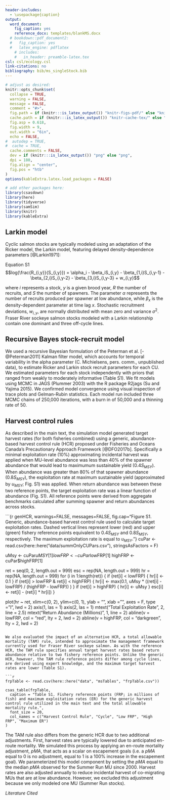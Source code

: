```yaml
---
header-includes:
  - \usepackage{caption}
output:
  word_document:
    fig_caption: yes
    reference_docx: templates/blankMS.docx
  # bookdown::pdf_document2:
  #   fig_caption: yes
  #   latex_engine: pdflatex
    # includes:
    #   in_header: preamble-latex.tex
csl: csl/ecology.csl
link-citations: no
bibliography: bib/ms_singleStock.bib
---
```


```r
# adjust as desired:
knitr::opts_chunk$set(
  collapse = TRUE,
  warning = FALSE,
  message = FALSE,
  comment = "#>",
  fig.path = if (knitr:::is_latex_output()) "knitr-figs-pdf/" else "knitr-figs-docx/",
  cache.path = if (knitr:::is_latex_output()) "knitr-cache-tex/" else "knitr-cache-docx/",
  fig.asp = 0.618,
  fig.width = 9,
  out.width = "6in",
  echo = FALSE,
#  autodep = TRUE,
#  cache = TRUE,
  cache.comments = FALSE,
  dev = if (knitr:::is_latex_output()) "png" else "png",
  dpi = 180,
  fig.align = "center",
  fig.pos = "htb"
)
options(kableExtra.latex.load_packages = FALSE)
```

```r
# add other packages here:
library(csasdown)
library(here)
library(tidyverse)
library(samSim)
library(knitr)
library(kableExtra)
```


## Larkin model

Cyclic salmon stocks are typically modeled using an adaptation of the Ricker model, the Larkin model, featuring delayed density-dependence parameters [@Larkin1971]:

Equation S1  $$log(\frac{R_{i,y}}{S_{i,y}}) = \alpha_i - \beta_iS_{i,y} - \beta_{1,i}S_{i,y-1} - \beta_{2,i}S_{i,y-2} - \beta_{3,i}S_{i,y-3} + w_{i,y}$$

where $i$ represents a stock, $y$ is a given brood year, $R$ the number of recruits, and $S$ the number of spawners. The parameter $\alpha$ represents the number of recruits produced per spawner at low abundance, while $\beta_{x}$ is the density-dependent parameter at time lag $x$. Stochastic recruitment deviations, $w_{i,y}$, are normally distributed with mean zero and variance $\sigma^2$. Fraser River sockeye salmon stocks modeled with a Larkin relationship contain one dominant and three off-cycle lines.

## Recursive Bayes stock-recruit model

We used a recursive Bayesian formulation of the Peterman et al. [-@Peterman2011] Kalman filter model, which accounts for temporal variability in the alpha parameter (C. Michielsens, pers. comm., unpublished data), to estimate Ricker and Larkin stock recruit parameters for each CU. We estimated parameters for each stock independently with priors that ranged from weakly to moderately informative (Table S1). We fit models using MCMC in JAGS (Plummer 2003) with the R package R2jags (Su and Yajima 2015). We confirmed model convergence using visual inspection of trace plots and Gelman-Rubin statistics. Each model run included three MCMC chains of 250,000 iterations, with a burn in of 50,000 and a thinning rate of 50.

## Harvest control rules

As described in the main text, the simulation model generated target harvest rates (for both fisheries combined) using a generic, abundance-based harvest control rule (HCR) proposed under Fisheries and Oceans Canada's Precautionary Approach Framework [@DFO2017b]. Specifically a minimal exploitation rate (10%) approximating incidental harvest was applied when MU-level abundance was less than 40% of the spawner abundance that would lead to maximumum sustainable yield ($0.4{S}_{MSY}$). When abundance was greater than 80% of that spawner abundance ($0.8{S}_{MSY}$), the exploitation rate at maximum sustainable yield (approximated by ${u}_{MSY}$; Fig. S1) was applied. When return abundance was between these two reference points, the target exploitation rate was a linear function of abundance (Fig. S1). All reference points were derived from aggregate benchmarks calculated after summing spawner and return abundances across stocks.

```{r genHCR, warnings=FALSE, messages=FALSE, fig.cap="Figure S1. Generic, abundance-based harvest control rule used to calculate target exploitation rates. Dashed vertical lines represent lower (red) and upper (green) fishery reference points equivalent to $0.4{S}_{MSY}$ and $0.8{S}_{MSY}$, respectively. The maximum exploitation rate is equal to ${u}_{MSY}$."}
cuPar <- read.csv(here::here("data/summOnlyCUPars.csv"), stringsAsFactors = F)

uMsy <- cuPar$uMSY[1]
lowFRP <- cuPar$lowFRP[1]
highFRP <- cuPar$highFRP[1]

ret = seq(0, 2, length.out = 999)
esc = rep(NA, length.out = 999)
hr = rep(NA, length.out = 999)
for (i in 1:length(ret)) {
  if (ret[i] < lowFRP) {
    hr[i] <- 0.1
  }
  if (ret[i] > lowFRP & ret[i] < highFRP) {
    hr[i] <- max(0.1, 
                 uMsy * ((ret[i] - lowFRP) / (highFRP - lowFRP))
                 )
  }
  if (ret[i] > highFRP) {
    hr[i] <- uMsy
  }
  esc[i] <- ret[i] - (ret[i] * hr[i])
}

plot(hr ~ ret, xlim=c(0, 2), ylim=c(0, 1), ylab = "", xlab = "", axes = F, 
     type ="l", lwd = 2)
axis(1, las = 1)
axis(2, las = 1)
mtext("Total Exploitation Rate", 2, line = 2.5)
mtext("Return Abundance (Millions)", 1, line = 2)
abline(v = lowFRP, col = "red", lty = 2, lwd = 2)
abline(v = highFRP, col = "darkgreen", lty = 2, lwd = 2)
```

We also evaluated the impact of an alternative HCR, a total allowable mortality (TAM) rule, intended to approximate the management framework currently used for Fraser River sockeye salmon. As with the reference HCR, the TAM rule specifies annual target harvest rates based return abundance relative to two fishery reference points. Unlike the generic HCR, however, the TAM rule reference points differ among cycle lines, are derived using expert knowledge, and the maximum target harvest rates are lower (Table S1).

```r
frpTable <- read.csv(here::here("data", "msTables", "frpTable.csv"))

csas_table(frpTable,
  caption = "Table S1. Fishery reference points (FRP; in millions of fish) and maximum exploitation rates (ER) for the generic harvest control rule utilized in the main text and the total allowable mortality rule.",
  font_size = 20,
  col_names = c("Harvest Control Rule", "Cycle", "Low FRP", "High FRP", "Maximum ER")
)
```

The TAM rule also differs from the generic HCR due to two additional adjustments. First, harvest rates are typically lowered due to anticipated en-route mortality. We simulated this process by applying an en-route mortality adjustment, _pMA_, that acts as a scalar on escapement goals (i.e. a _pMA_ equal to 0 is no adjustment, equal to 1 is a 100% increase in the escapement goal). We parameterized this model component by setting the _pMA_ equal to the median _pMA_ observed for the Summer Run MU since 2000. Harvest rates are also adjusted annually to reduce incidental harvest of co-migrating MUs that are at low abundance. However, we excluded this adjustment because we only modeled one MU (Summer Run stocks).

_Literature Cited_
